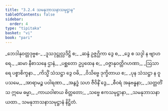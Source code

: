 ```yaml
---
title: "3.2.4 သမနုဘာသနာသမုဋ္ဌာန"
tableOfContents: false
sidebar:
  order: 4
type: "tipitaka"
basket: "vi"
book: "pari"
---
```



<DynamicBreadcrumb />

<Division number="261" book="pari" e="ch" v="5" p="160">

<Paragraph number="1111" type="verses" book="pari">
_ဘေဒါနုဝတ္တဒုဗ္ဗစ-_  
_ဒူသဒုဋ္ဌုလ္လဒိဋ္ဌိ စ;_  
_ဆန္ဒံ ဥဇ္ဇဂ္ဃိကာ ဒွေ စ,_  
_ဒွေ စ သဒ္ဒါ န ဗျာဟရေ._  

</Paragraph>

<Paragraph number="1112" type="verses" book="pari">
_ဆမာ နီစာသနေ ဌာနံ,_  
_ပစ္ဆတော ဥပ္ပထေန စ;_  
_ဝဇ္ဇာနုဝတ္တိဂဟဏာ,_  
_ဩသာရေ ပစ္စာစိက္ခနာ._  

</Paragraph>

<Paragraph number="1113" type="verses" book="pari">
_ကိသ္မိံ သံသဋ္ဌာ ဒွေ ဝဓိ,_  
_ဝိသိဗ္ဗေ ဒုက္ခိတာယ စ;_  
_ပုန သံသဋ္ဌာ န ဝူပသမေ,_  
_အာရာမဉ္စ ပဝါရဏာ._  

</Paragraph>

<Paragraph number="1114" type="verses" book="pari">
_အနွဒ္ဓံ သဟ ဇီဝိနိံ ဒွေ,_  
_စီဝရံ အနုဗန္ဓနာ;_  
_သတ္တတိံသ ဣမေ ဓမ္မာ,_  
_ကာယဝါစာယ စိတ္တတော;_  
_သဗ္ဗေ ဧကသမုဋ္ဌာနာ,_  
_သမနုဘာသနာ ယထာ._  


</Paragraph>
</Division>

<Paragraph number="1115" type="center" book="pari">
သမနုဘာသနာသမုဋ္ဌာနံ နိဋ္ဌိတံ.
</Paragraph>